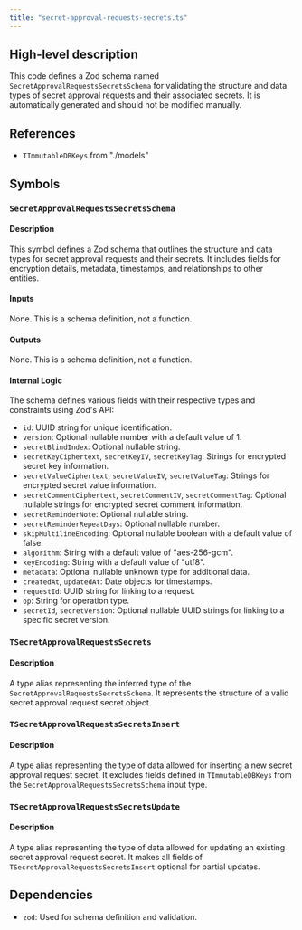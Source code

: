 ```yaml
---
title: "secret-approval-requests-secrets.ts"
---
```


## High-level description
This code defines a Zod schema named `SecretApprovalRequestsSecretsSchema` for validating the structure and data types of secret approval requests and their associated secrets. It is automatically generated and should not be modified manually.

## References
- `TImmutableDBKeys` from "./models"

## Symbols

### `SecretApprovalRequestsSecretsSchema`
#### Description
This symbol defines a Zod schema that outlines the structure and data types for secret approval requests and their secrets. It includes fields for encryption details, metadata, timestamps, and relationships to other entities.

#### Inputs
None. This is a schema definition, not a function.

#### Outputs
None. This is a schema definition, not a function.

#### Internal Logic
The schema defines various fields with their respective types and constraints using Zod's API:
- `id`: UUID string for unique identification.
- `version`: Optional nullable number with a default value of 1.
- `secretBlindIndex`: Optional nullable string.
- `secretKeyCiphertext`, `secretKeyIV`, `secretKeyTag`: Strings for encrypted secret key information.
- `secretValueCiphertext`, `secretValueIV`, `secretValueTag`: Strings for encrypted secret value information.
- `secretCommentCiphertext`, `secretCommentIV`, `secretCommentTag`: Optional nullable strings for encrypted secret comment information.
- `secretReminderNote`: Optional nullable string.
- `secretReminderRepeatDays`: Optional nullable number.
- `skipMultilineEncoding`: Optional nullable boolean with a default value of false.
- `algorithm`: String with a default value of "aes-256-gcm".
- `keyEncoding`: String with a default value of "utf8".
- `metadata`: Optional nullable unknown type for additional data.
- `createdAt`, `updatedAt`: Date objects for timestamps.
- `requestId`: UUID string for linking to a request.
- `op`: String for operation type.
- `secretId`, `secretVersion`: Optional nullable UUID strings for linking to a specific secret version.

### `TSecretApprovalRequestsSecrets`
#### Description
A type alias representing the inferred type of the `SecretApprovalRequestsSecretsSchema`. It represents the structure of a valid secret approval request secret object.

### `TSecretApprovalRequestsSecretsInsert`
#### Description
A type alias representing the type of data allowed for inserting a new secret approval request secret. It excludes fields defined in `TImmutableDBKeys` from the `SecretApprovalRequestsSecretsSchema` input type.

### `TSecretApprovalRequestsSecretsUpdate`
#### Description
A type alias representing the type of data allowed for updating an existing secret approval request secret. It makes all fields of `TSecretApprovalRequestsSecretsInsert` optional for partial updates.

## Dependencies
- `zod`: Used for schema definition and validation.
